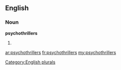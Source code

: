 ==English==

===Noun===
'''psychothrillers'''

# {{plural of|[[psychothriller]]}}

[[Category:English plurals]]

[[ar:psychothrillers]]
[[fr:psychothrillers]]
[[my:psychothrillers]]